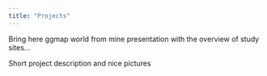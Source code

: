 ```yaml
---
title: "Projects"
---
```


Bring here ggmap world from mine presentation with the overview of study sites...

Short project description and nice pictures

